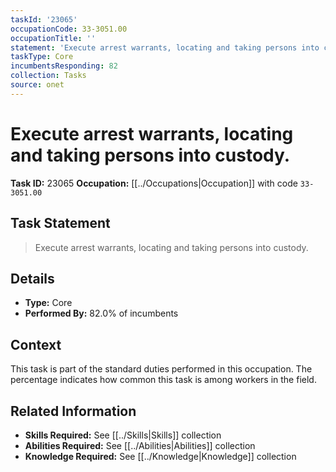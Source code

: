 ```yaml
---
taskId: '23065'
occupationCode: 33-3051.00
occupationTitle: ''
statement: 'Execute arrest warrants, locating and taking persons into custody.'
taskType: Core
incumbentsResponding: 82
collection: Tasks
source: onet
---
```

# Execute arrest warrants, locating and taking persons into custody.

**Task ID:** 23065
**Occupation:** [[../Occupations|Occupation]] with code `33-3051.00`

## Task Statement

> Execute arrest warrants, locating and taking persons into custody.

## Details

- **Type:** Core
- **Performed By:** 82.0% of incumbents

## Context

This task is part of the standard duties performed in this occupation. The percentage indicates how common this task is among workers in the field.

## Related Information

- **Skills Required:** See [[../Skills|Skills]] collection
- **Abilities Required:** See [[../Abilities|Abilities]] collection
- **Knowledge Required:** See [[../Knowledge|Knowledge]] collection
